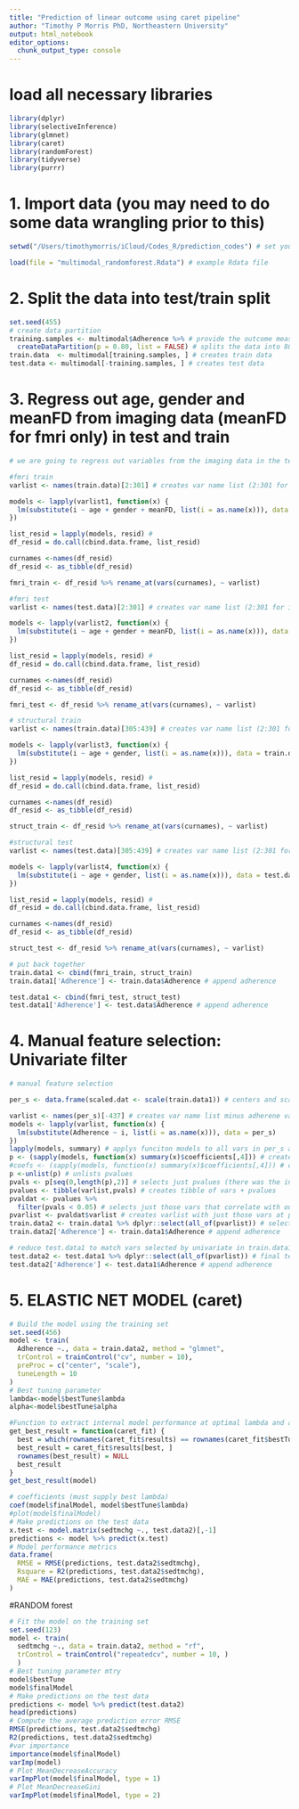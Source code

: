 ```yaml
---
title: "Prediction of linear outcome using caret pipeline"
author: "Timothy P Morris PhD, Northeastern University" 
output: html_notebook
editor_options: 
  chunk_output_type: console
---
```

# load all necessary libraries 
```r
library(dplyr)
library(selectiveInference)
library(glmnet)
library(caret)
library(randomForest)
library(tidyverse)
library(purrr)
```
# 1. Import data (you may need to do some data wrangling prior to this)
```r
setwd("/Users/timothymorris/iCloud/Codes_R/prediction_codes") # set your working dir (where your data is)

load(file = "multimodal_randomforest.Rdata") # example Rdata file

```
# 2. Split the data into test/train split 
```r
set.seed(455)
# create data partition
training.samples <- multimodal$Adherence %>% # provide the outcome measure (what you are trying to predict)
  createDataPartition(p = 0.80, list = FALSE) # splits the data into 80% training and 20% testing (can be changed)
train.data  <- multimodal[training.samples, ] # creates train data
test.data <- multimodal[-training.samples, ] # creates test data
```
# 3. Regress out age, gender and meanFD from imaging data (meanFD for fmri only) in test and train
```r
# we are going to regress out variables from the imaging data in the test and train sets separately. If you have both structural and functional data (like the example) then here is 4 sets of code you can regress out age/sex/meanFD from the functional and just age and sex from the structural. 

#fmri train
varlist <- names(train.data)[2:301] # creates var name list (2:301 for imaging, 306:441 for structural)

models <- lapply(varlist1, function(x) {
  lm(substitute(i ~ age + gender + meanFD, list(i = as.name(x))), data = train.data)
})

list_resid = lapply(models, resid) #  
df_resid = do.call(cbind.data.frame, list_resid)

curnames <-names(df_resid)
df_resid <- as_tibble(df_resid)

fmri_train <- df_resid %>% rename_at(vars(curnames), ~ varlist)

#fmri test
varlist <- names(test.data)[2:301] # creates var name list (2:301 for imaging, 306:441 for structural)

models <- lapply(varlist2, function(x) {
  lm(substitute(i ~ age + gender + meanFD, list(i = as.name(x))), data = test.data)
})

list_resid = lapply(models, resid) #  
df_resid = do.call(cbind.data.frame, list_resid)

curnames <-names(df_resid)
df_resid <- as_tibble(df_resid)

fmri_test <- df_resid %>% rename_at(vars(curnames), ~ varlist)

# structural train
varlist <- names(train.data)[305:439] # creates var name list (2:301 for imaging, 306:441 for structural)

models <- lapply(varlist3, function(x) {
  lm(substitute(i ~ age + gender, list(i = as.name(x))), data = train.data)
})

list_resid = lapply(models, resid) #  
df_resid = do.call(cbind.data.frame, list_resid)

curnames <-names(df_resid)
df_resid <- as_tibble(df_resid)

struct_train <- df_resid %>% rename_at(vars(curnames), ~ varlist)

#structural test
varlist <- names(test.data)[305:439] # creates var name list (2:301 for imaging, 306:441 for structural)

models <- lapply(varlist4, function(x) {
  lm(substitute(i ~ age + gender, list(i = as.name(x))), data = test.data)
})

list_resid = lapply(models, resid) #  
df_resid = do.call(cbind.data.frame, list_resid)

curnames <-names(df_resid)
df_resid <- as_tibble(df_resid)

struct_test <- df_resid %>% rename_at(vars(curnames), ~ varlist)

# put back together
train.data1 <- cbind(fmri_train, struct_train)
train.data1['Adherence'] <- train.data$Adherence # append adherence

test.data1 <- cbind(fmri_test, struct_test)
test.data1['Adherence'] <- test.data$Adherence # append adherence
```
# 4. Manual feature selection: Univariate filter 
```r
# manual feature selection

per_s <- data.frame(scaled.dat <- scale(train.data1)) # centers and scales variables

varlist <- names(per_s)[-437] # creates var name list minus adherene var
models <- lapply(varlist, function(x) {
  lm(substitute(Adherence ~ i, list(i = as.name(x))), data = per_s)
})
lapply(models, summary) # applys funciton models to all vars in per_s and prints summary output
p <- (sapply(models, function(x) summary(x)$coefficients[,4])) # creates list of pvalues from each model
#coefs <- (sapply(models, function(x) summary(x)$coefficients[,4])) # creates list of pvalues from each model
p <-unlist(p) # unlists pvalues
pvals <- p[seq(0,length(p),2)] # selects just pvalues (there was the intercept in every other space)
pvalues <- tibble(varlist,pvals) # creates tibble of vars + pvalues
pvaldat <- pvalues %>% 
  filter(pvals < 0.05) # selects just those vars that correlate with outcome at p<0.05 *can chnage to 0.1*
pvarlist <- pvaldat$varlist # creates varlist with just those vars at p<0.05
train.data2 <- train.data1 %>% dplyr::select(all_of(pvarlist)) # selects just those vars from comeplte tibble and forms final train data to use in models
train.data2['Adherence'] <- train.data1$Adherence # append adherence

# reduce test.data1 to match vars selected by univariate in train.data1
test.data2 <- test.data1 %>% dplyr::select(all_of(pvarlist)) # final test data for use in models
test.data2['Adherence'] <- test.data1$Adherence # append adherence
```
# 5. ELASTIC NET MODEL (caret) 
``` r
# Build the model using the training set
set.seed(456)
model <- train(
  Adherence ~., data = train.data2, method = "glmnet",
  trControl = trainControl("cv", number = 10),
  preProc = c("center", "scale"),
  tuneLength = 10
)
# Best tuning parameter
lambda<-model$bestTune$lambda
alpha<-model$bestTune$alpha

#Function to extract internal model performance at optimal lambda and alpha 
get_best_result = function(caret_fit) {
  best = which(rownames(caret_fit$results) == rownames(caret_fit$bestTune))
  best_result = caret_fit$results[best, ]
  rownames(best_result) = NULL
  best_result
}
get_best_result(model)

# coefficients (must supply best lambda)
coef(model$finalModel, model$bestTune$lambda)
#plot(model$finalModel)
# Make predictions on the test data
x.test <- model.matrix(sedtmchg ~., test.data2)[,-1]
predictions <- model %>% predict(x.test)
# Model performance metrics
data.frame(
  RMSE = RMSE(predictions, test.data2$sedtmchg),
  Rsquare = R2(predictions, test.data2$sedtmchg),
  MAE = MAE(predictions, test.data2$sedtmchg)
)

```
#RANDOM forest
```r
# Fit the model on the training set
set.seed(123)
model <- train(
  sedtmchg ~., data = train.data2, method = "rf",
  trControl = trainControl("repeatedcv", number = 10, )
  )
# Best tuning parameter mtry
model$bestTune
model$finalModel
# Make predictions on the test data
predictions <- model %>% predict(test.data2)
head(predictions)
# Compute the average prediction error RMSE
RMSE(predictions, test.data2$sedtmchg)
R2(predictions, test.data2$sedtmchg)
#var importance
importance(model$finalModel)
varImp(model)
# Plot MeanDecreaseAccuracy
varImpPlot(model$finalModel, type = 1)
# Plot MeanDecreaseGini
varImpPlot(model$finalModel, type = 2)
```

